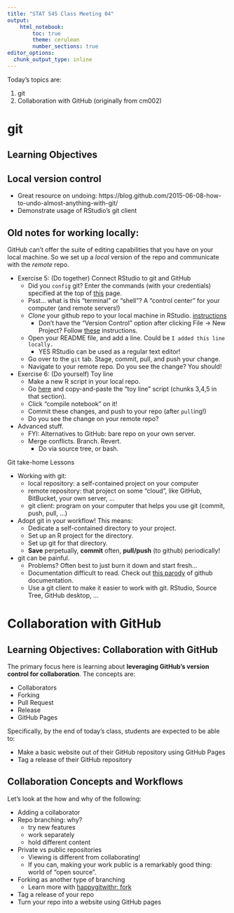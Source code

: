 ```yaml
---
title: "STAT 545 Class Meeting 04"
output:
    html_notebook:
        toc: true
        theme: cerulean
        number_sections: true
editor_options: 
  chunk_output_type: inline
---
```


Today's topics are:

1. git
2. Collaboration with GitHub (originally from cm002)

# git

## Learning Objectives



## Local version control

- Great resource on undoing: https://blog.github.com/2015-06-08-how-to-undo-almost-anything-with-git/
- Demonstrate usage of RStudio's git client

## Old notes for working locally:


GitHub can't offer the suite of editing capabilities that you have on your local machine. So we set up a _local_ version of the repo and communicate with the _remote_ repo. 

- Exercise 5: (Do together) Connect RStudio to git and GitHub
    - Did you `config` git? Enter the commands (with your credentials) specified at the top of [this](http://happygitwithr.com/hello-git.html#hello-git) page.
    - Psst... what is this "terminal" or "shell"? A "control center" for your computer (and remote servers!)
    - _Clone_ your github repo to your local machine in RStudio. [instructions](http://happygitwithr.com/rstudio-git-github.html#clone-the-new-github-repository-to-your-computer-via-rstudio)
        - Don't have the "Version Control" option after clicking File -> New Project? Follow [these](http://happygitwithr.com/rstudio-see-git.html) instructions.
    - Open your README file, and add a line. Could be `I added this line locally.`
        - YES RStudio can be used as a regular text editor!
    - Go over to the `git` tab. Stage, commit, pull, and push your change.
    - Navigate to your remote repo. Do you see the change? You should!
    
- Exercise 6: (Do yourself) Toy line
    - Make a new R script in your local repo.
    - Go [here](http://stat545.com/block002_hello-r-workspace-wd-project.html#rstudio-projects) and copy-and-paste the "toy line" script (chunks 3,4,5 in that section).
    - Click "compile notebook" on it!
    - Commit these changes, and push to your repo (after `pull`ing!)
    - Do you see the change on your remote repo?
- Advanced stuff.
    - FYI: Alternatives to GitHub: bare repo on your own server.
    - Merge conflicts. Branch. Revert.
        - Do via source tree, or bash.
        
Git take-home Lessons

- Working with git:
    - local repository: a self-contained project on your computer
    - remote repository: that project on some "cloud", like GitHub, BitBucket, your own server, ...
    - git client: program on your computer that helps you use git (commit, push, pull, ...)
- Adopt git in your workflow! This means:
    - Dedicate a self-contained directory to your project.
    - Set up an R project for the directory.
    - Set up git for that directory. 
    - __Save__ perpetually, __commit__ often, __pull/push__ (to github) periodically!
- git can be painful.
    - Problems? Often best to just burn it down and start fresh...
    - Documentation difficult to read. Check out [this parody](https://git-man-page-generator.lokaltog.net/) of github documentation. 
    - Use a git client to make it easier to work with git. RStudio, Source Tree, GitHub desktop, ...


# Collaboration with GitHub

## Learning Objectives: Collaboration with GitHub

The primary focus here is learning about __leveraging GitHub's version control for collaboration__. The concepts are:

- Collaborators
- Forking
- Pull Request
- Release
- GitHub Pages

Specifically, by the end of today's class, students are expected to be able to:

- Make a basic website out of their GitHub repository using GitHub Pages
- Tag a release of their GitHub repository 

## Collaboration Concepts and Workflows

Let's look at the how and why of the following:

- Adding a collaborator
- Repo branching: why?
    - try new features
    - work separately
    - hold different content
- Private vs public repositories
    - Viewing is different from collaborating!
    - If you can, making your work public is a remarkably good thing: world of "open source".
- Forking as another type of branching
    - Learn more with [happygitwithr: fork](http://happygitwithr.com/fork.html)
- Tag a release of your repo
- Turn your repo into a website using GitHub pages
